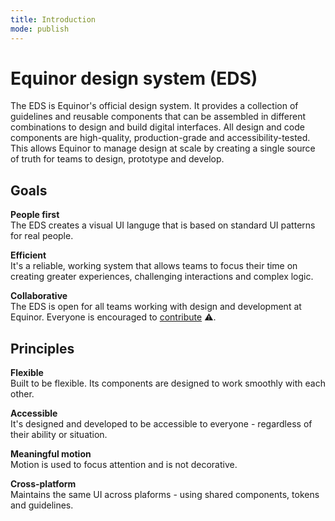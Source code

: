```yaml
---
title: Introduction
mode: publish
---
```



# Equinor design system (EDS)

The EDS is Equinor's official design system. It provides a collection of guidelines and reusable components that can be assembled in different combinations to design and build digital interfaces.
All design and code components are high-quality, production-grade and accessibility-tested. 
This allows Equinor to manage design at scale by creating a single source of truth for teams to design, prototype and develop.


## Goals

**People first**  
The EDS creates a visual UI languge that is based on standard UI patterns for real people.

**Efficient**  
It's a reliable, working system that allows teams to focus their time on creating greater experiences, challenging interactions and complex logic. 

**Collaborative**  
The EDS is open for all teams working with design and development at Equinor. Everyone is encouraged to [contribute](link) :warning:.


## Principles 

**Flexible**  
Built to be flexible. Its components are designed to work smoothly with each other. 

**Accessible**  
It's designed and developed to be accessible to everyone - regardless of their ability or situation.

**Meaningful motion**  
Motion is used to focus attention and is not decorative. 

**Cross-platform**  
Maintains the same UI across plaforms - using shared components, tokens and guidelines. 
